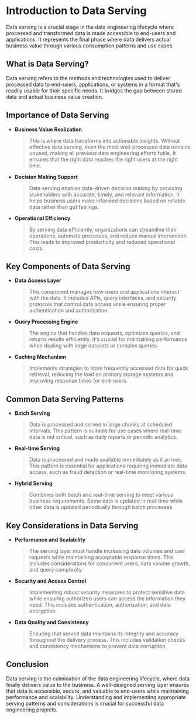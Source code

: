 # Introduction to Data Serving

Data serving is a crucial stage in the data engineering lifecycle where processed and transformed data is made accessible to end-users and applications. It represents the final phase where data delivers actual business value through various consumption patterns and use cases.

## What is Data Serving?

Data serving refers to the methods and technologies used to deliver processed data to end-users, applications, or systems in a format that's readily usable for their specific needs. It bridges the gap between stored data and actual business value creation.

## Importance of Data Serving

* **Business Value Realization**
  > This is where data transforms into actionable insights. Without effective data serving, even the most well-processed data remains unused, making all previous data engineering efforts futile. It ensures that the right data reaches the right users at the right time.

* **Decision Making Support**
  > Data serving enables data-driven decision making by providing stakeholders with accurate, timely, and relevant information. It helps business users make informed decisions based on reliable data rather than gut feelings.

* **Operational Efficiency**
  > By serving data efficiently, organizations can streamline their operations, automate processes, and reduce manual intervention. This leads to improved productivity and reduced operational costs.

## Key Components of Data Serving

* **Data Access Layer**
  > This component manages how users and applications interact with the data. It includes APIs, query interfaces, and security protocols that control data access while ensuring proper authentication and authorization.

* **Query Processing Engine**
  > The engine that handles data requests, optimizes queries, and returns results efficiently. It's crucial for maintaining performance when dealing with large datasets or complex queries.

* **Caching Mechanism**
  > Implements strategies to store frequently accessed data for quick retrieval, reducing the load on primary storage systems and improving response times for end-users.

## Common Data Serving Patterns

* **Batch Serving**
  > Data is processed and served in large chunks at scheduled intervals. This pattern is suitable for use cases where real-time data is not critical, such as daily reports or periodic analytics.

* **Real-time Serving**
  > Data is processed and made available immediately as it arrives. This pattern is essential for applications requiring immediate data access, such as fraud detection or real-time monitoring systems.

* **Hybrid Serving**
  > Combines both batch and real-time serving to meet various business requirements. Some data is updated in real-time while other data is updated periodically through batch processes.

## Key Considerations in Data Serving

* **Performance and Scalability**
  > The serving layer must handle increasing data volumes and user requests while maintaining acceptable response times. This includes considerations for concurrent users, data volume growth, and query complexity.

* **Security and Access Control**
  > Implementing robust security measures to protect sensitive data while ensuring authorized users can access the information they need. This includes authentication, authorization, and data encryption.

* **Data Quality and Consistency**
  > Ensuring that served data maintains its integrity and accuracy throughout the delivery process. This includes validation checks and consistency mechanisms to prevent data corruption.

## Conclusion

Data serving is the culmination of the data engineering lifecycle, where data finally delivers value to the business. A well-designed serving layer ensures that data is accessible, secure, and valuable to end-users while maintaining performance and scalability. Understanding and implementing appropriate serving patterns and considerations is crucial for successful data engineering projects.
